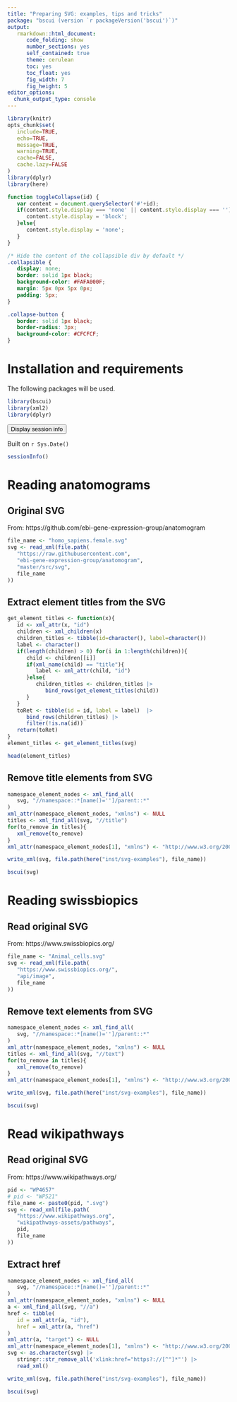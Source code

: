 ```yaml
---
title: "Preparing SVG: examples, tips and tricks"
package: "bscui (version `r packageVersion('bscui')`)"
output:
   rmarkdown::html_document:
      code_folding: show
      number_sections: yes
      self_contained: true
      theme: cerulean
      toc: yes
      toc_float: yes
      fig_width: 7
      fig_height: 5
editor_options:
  chunk_output_type: console
---
```



```r
library(knitr)
opts_chunk$set(
   include=TRUE,
   echo=TRUE,
   message=TRUE,
   warning=TRUE,
   cache=FALSE,
   cache.lazy=FALSE
)
library(dplyr)
library(here)
```

```js
function toggleCollapse(id) {
   var content = document.querySelector('#'+id);
   if(content.style.display === 'none' || content.style.display === ''){
      content.style.display = 'block';
   }else{
      content.style.display = 'none';
   }
}
```

```css
/* Hide the content of the collapsible div by default */
.collapsible {
   display: none;
   border: solid 1px black;
   background-color: #FAFA000F;
   margin: 5px 0px 5px 0px;
   padding: 5px;
}

.collapse-button {
   border: solid 1px black;
   border-radius: 3px;
   background-color: #CFCFCF;
}
```


# Installation and requirements

The following packages will be used.

```r
library(bscui)
library(xml2)
library(dplyr)
```

<!-- Collapsible sessionInfo -->
<button class="collapse-button" onclick="toggleCollapse('sessionInfo')">
Display session info
</button>

::: {#sessionInfo class="collapsible" style="margin-top:10px; margin-bottom:10px;"}

Built on `r Sys.Date()` 

```r
sessionInfo()
```
:::

# Reading anatomograms

## Original SVG

From: https://github.com/ebi-gene-expression-group/anatomogram

```r
file_name <- "homo_sapiens.female.svg"
svg <- read_xml(file.path(
   "https://raw.githubusercontent.com",
   "ebi-gene-expression-group/anatomogram",
   "master/src/svg",
   file_name
))
```

## Extract element titles from the SVG

```r
get_element_titles <- function(x){
   id <- xml_attr(x, "id")
   children <- xml_children(x)
   children_titles <- tibble(id=character(), label=character())
   label <- character()
   if(length(children) > 0) for(i in 1:length(children)){
      child <- children[[i]]
      if(xml_name(child) == "title"){
         label <- xml_attr(child, "id")
      }else{
         children_titles <- children_titles |>
            bind_rows(get_element_titles(child))
      }
   }
   toRet <- tibble(id = id, label = label)  |>
      bind_rows(children_titles) |>
      filter(!is.na(id))
   return(toRet)
}
element_titles <- get_element_titles(svg)
```

```r
head(element_titles)
```

## Remove title elements from SVG

```r
namespace_element_nodes <- xml_find_all(
   svg, "//namespace::*[name()='']/parent::*"
)
xml_attr(namespace_element_nodes, "xmlns") <- NULL
titles <- xml_find_all(svg, "//title")
for(to_remove in titles){
   xml_remove(to_remove)
}
xml_attr(namespace_element_nodes[1], "xmlns") <- "http://www.w3.org/2000/svg"
```

```r
write_xml(svg, file.path(here("inst/svg-examples"), file_name))
```

```r
bscui(svg)
```

# Reading swissbiopics

## Read original SVG

From: https://www.swissbiopics.org/

```r
file_name <- "Animal_cells.svg"
svg <- read_xml(file.path(
   "https://www.swissbiopics.org/",
   "api/image",
   file_name
))
```

## Remove text elements from SVG

```r
namespace_element_nodes <- xml_find_all(
   svg, "//namespace::*[name()='']/parent::*"
)
xml_attr(namespace_element_nodes, "xmlns") <- NULL
titles <- xml_find_all(svg, "//text")
for(to_remove in titles){
   xml_remove(to_remove)
}
xml_attr(namespace_element_nodes[1], "xmlns") <- "http://www.w3.org/2000/svg"
```


```r
write_xml(svg, file.path(here("inst/svg-examples"), file_name))
```


```r
bscui(svg)
```

# Read wikipathways

## Read original SVG

From: https://www.wikipathways.org/

```r
pid <- "WP4657"
# pid <- "WP521"
file_name <- paste0(pid, ".svg")
svg <- read_xml(file.path(
   "https://www.wikipathways.org",
   "wikipathways-assets/pathways",
   pid,
   file_name
))
```

## Extract href

```r
namespace_element_nodes <- xml_find_all(
   svg, "//namespace::*[name()='']/parent::*"
)
xml_attr(namespace_element_nodes, "xmlns") <- NULL
a <- xml_find_all(svg, "//a")
href <- tibble(
   id = xml_attr(a, "id"),
   href = xml_attr(a, "href")
)
xml_attr(a, "target") <- NULL
xml_attr(namespace_element_nodes[1], "xmlns") <- "http://www.w3.org/2000/svg"
svg <- as.character(svg) |>
   stringr::str_remove_all('xlink:href="https?://[^"]*"') |>
   read_xml()
```


```r
write_xml(svg, file.path(here("inst/svg-examples"), file_name))
```



```r
bscui(svg)
```
